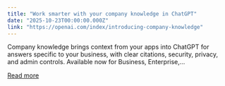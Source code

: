 ```yaml
---
title: "Work smarter with your company knowledge in ChatGPT"
date: "2025-10-23T00:00:00.000Z"
link: "https://openai.com/index/introducing-company-knowledge"
---
```


Company knowledge brings context from your apps into ChatGPT for answers specific to your business, with clear citations, security, privacy, and admin controls. Available now for Business, Enterprise,...

[Read more](https://openai.com/index/introducing-company-knowledge)
